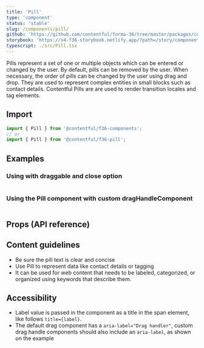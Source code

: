 ```yaml
---
title: 'Pill'
type: 'component'
status: 'stable'
slug: /components/pill/
github: 'https://github.com/contentful/forma-36/tree/master/packages/components/pill'
storybook: 'https://v4-f36-storybook.netlify.app/?path=/story/components-pill--basic'
typescript: ./src/Pill.tsx
---
```


Pills represent a set of one or multiple objects which can be entered or changed by the user. By default, pills can be removed by the user. When necessary, the order of pills can be changed by the user using drag and drop. They are used to represent complex entities in small blocks such as contact details. Contentful Pills are are used to render transition locales and tag elements.

## Import

```js static=true
import { Pill } from '@contentful/f36-components';
// or
import { Pill } from '@contentful/f36-pill';
```

## Examples

### Using with draggable and close option

```jsx file=./examples/DraggableAndClosePillExample.tsx

```

### Using the Pill component with custom dragHandleComponent

```jsx file=./examples/DragHandleComponentPillExample.tsx

```

## Props (API reference)

<PropsTable of="Pill" />

## Content guidelines

- Be sure the pill text is clear and concise
- Use Pill to represent data like contact details or tagging
- It can be used for web content that needs to be labeled, categorized, or organized using keywords that describe them.

## Accessibility

- Label value is passed in the component as a title in the span element, like follows `title={label}`.
- The default drag component has a `aria-label="Drag handler"`, custom drag handle components should also include an `aria-label`, as shown on the example
